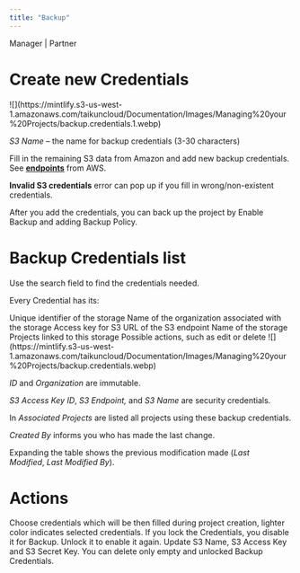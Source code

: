 ```yaml
---
title: "Backup"
---
```


<Icon icon="user-tie" iconType="solid" /> Manager | <Icon icon="handshake" iconType="solid" /> Partner

# Create new Credentials

<Frame caption="Add Credentials">
  ![](https://mintlify.s3-us-west-1.amazonaws.com/taikuncloud/Documentation/Images/Managing%20your%20Projects/backup.credentials.1.webp)
</Frame>

*S3 Name* – the name for backup credentials (3-30 characters)

Fill in the remaining S3 data from Amazon and add new backup credentials. See [**endpoints**](https://docs.aws.amazon.com/general/latest/gr/s3.html) from AWS.

**Invalid S3 credentials** error can pop up if you fill in wrong/non-existent credentials.

After you add the credentials, you can back up the project by Enable Backup and adding Backup Policy.

# Backup Credentials list

Use the search field to find the credentials needed.

Every Credential has its:

<Tabs>
  <Tab title="ID">
    Unique identifier of the storage
  </Tab>

  <Tab title="Organization">
    Name of the organization associated with the storage
  </Tab>

  <Tab title="S3 Access Key ID">
    Access key for S3
  </Tab>

  <Tab title="S3 Endpoint">
    URL of the S3 endpoint
  </Tab>

  <Tab title="S3 Name">
    Name of the storage
  </Tab>

  <Tab title="Associated Projects">
    Projects linked to this storage
  </Tab>

  <Tab title="Actions">
    Possible actions, such as edit or delete
  </Tab>
</Tabs>

<Frame caption="Backup Credentials">
  ![](https://mintlify.s3-us-west-1.amazonaws.com/taikuncloud/Documentation/Images/Managing%20your%20Projects/backup.credentials.webp)
</Frame>

*ID* and *Organization* are immutable.

*S3 Access Key ID*, *S3 Endpoint,* and *S3 Name* are security credentials.

In *Associated Projects* are listed all projects using these backup credentials.

*Created By* informs you who has made the last change.

Expanding the table shows the previous modification made (*Last Modified*, *Last Modified By*).

# Actions

<AccordionGroup>
  <Accordion title="Make default">
    Choose credentials which will be then filled during project creation, lighter color indicates selected credentials.
  </Accordion>

  <Accordion title="Lock/Unlock Credential">
    If you lock the Credentials, you disable it for Backup. Unlock it to enable it again.
  </Accordion>

  <Accordion title="Update Credential">
    Update S3 Name, S3 Access Key and S3 Secret Key.
  </Accordion>

  <Accordion title="Delete">
    You can delete only empty and unlocked Backup Credentials.
  </Accordion>
</AccordionGroup>